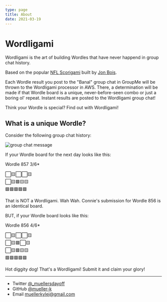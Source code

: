 ```yaml
---
type: page
title: About
date: 2021-03-19
---
```


# Wordligami

Wordligami is the art of building Wordles that have never happend in group chat history.

Based on the popular [NFL Scorigami](https://nflscorigami.com/) built by [Jon Bois](https://twitter.com/jon_bois).

Each Wordle result you post to the "Banal" group chat in GroupMe will be thrown to the Wordligami processor in AWS. There, a determination will be made if that Wordle board is a unique, never-before-seen combo or just a boring ol' repeat. Instant results are posted to the Wordligami group chat!

Think your Wordle is special? Find out with Wordligami!

## What is a unique Wordle?

Consider the following group chat history: 

![group chat message](https://ucarecdn.com/96d8db41-223f-4dba-bb20-6a60b9dad0e7/-/preview/500x500/-/quality/smart_retina/-/format/auto/)

If your Wordle board for the next day looks like this:

Wordle 857 3/6*

⬜🟨⬜⬜🟨  
⬜🟨🟩🟨🟨  
🟩🟩🟩🟩🟩  

That is NOT a Wordligami. Wah Wah. Connie's submission for Wordle 856 is an identical board.


BUT, if your Wordle board looks like this:

Wordle 856 4/6*

⬜🟨⬜⬜🟨  
⬜🟨🟩⬜🟨  
⬜🟨🟩🟨🟨  
🟩🟩🟩🟩🟩  

Hot diggity dog! That's a Wordligami! Submit it and claim your glory!

---

- Twitter [@_muellersdayoff](https://twitter.com/_muellersdayoff)
- GitHub [@mueller-k](https://github.com/mueller-k)
- Email muellerkylej@gmail.com
